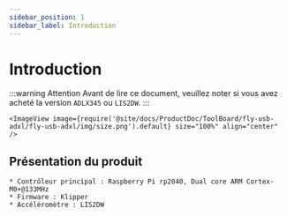 ```yaml
---
sidebar_position: 1
sidebar_label: Introduction
---
```



# Introduction

:::warning Attention
Avant de lire ce document, veuillez noter si vous avez acheté la version `ADLX345` ou `LIS2DW`.
:::

    <ImageView image={require('@site/docs/ProductDoc/ToolBoard/fly-usb-adxl/fly-usb-adxl/img/size.png').default} size="100%" align="center" />

## Présentation du produit

    * Contrôleur principal : Raspberry Pi rp2040, Dual core ARM Cortex-M0+@133MHz
    * Firmware : Klipper
    * Accéléromètre : LIS2DW
